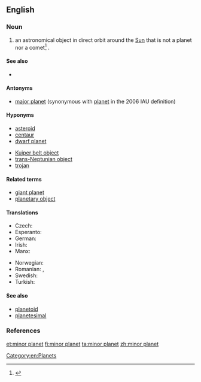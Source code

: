 ==English==
{{wikipedia}}

===Noun===
{{en-noun|head=[[minor]] [[planet]]}}

# {{context|astronomy|lang=en}} an astronomical object in direct orbit around the [[Sun]] that is not a planet nor a comet<ref>{{cite web | url = http://en.wikipedia.org/ | title = Minor planet | date= 2013-06-03 | format= HTML | publisher = Wikipedia | archiveurl= http://en.wikipedia.org/wiki/Minor_planet | archivedate = 2013-06-03 | accessdate= 2013-06-08 }}</ref> {{gloss|in the Solar System}}.

====See also====
* {{l/en|planemo}}

====Antonyms====
* {{gloss|an orbitally dominant planemo}} [[major planet]] (synonymous with [[planet]] in the 2006 IAU definition)

====Hyponyms====
{{hyp-top|Hyponyms}}
* [[asteroid]]
* [[centaur]]
* [[dwarf planet]]
{{hyp-mid}}
* [[Kuiper belt object]]
* [[trans-Neptunian object]]
* [[trojan]]
{{hyp-bottom}}

====Related terms====
* [[giant planet]]
* [[planetary object]]

====Translations====
{{trans-top|celestial body}}
* Czech: {{t|cs|planetka|f}}
* Esperanto: {{t|eo|planedeto}}
* German: {{t|de|Kleinplanet|m}}
* Irish: {{t|ga|fophláinéad|m}}
* Manx: {{t|gv|mynphlanaid|m}}
{{trans-mid}}
* Norwegian: {{t|no|småplanet|m}}
* Romanian: {{t|ro|planetă minoră|f}}, {{t|ro|miniplanetă}}
* Swedish: {{t|sv|småplanet|c}}
* Turkish: {{t|tr|küçük gezegen}}
{{trans-bottom}}

====See also====
* [[planetoid]]
* [[planetesimal]]

===References===
<references/>

[[Category:en:Planets]]

[[et:minor planet]]
[[fi:minor planet]]
[[ta:minor planet]]
[[zh:minor planet]]